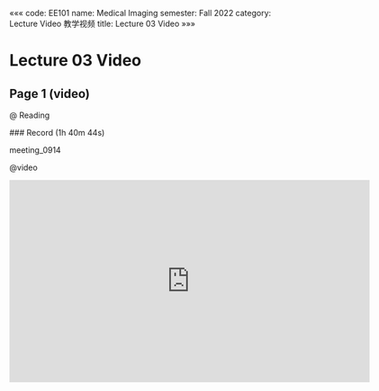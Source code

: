 «««
code: EE101
name: Medical Imaging
semester: Fall 2022
category: Lecture Video 教学视频
title: Lecture 03 Video
»»»

# Lecture 03 Video

## Page 1 (video)

@ Reading

<div class="markdown-body">
### Record (1h 40m 44s)

meeting_0914
</div>

@video

<iframe src="https://sbbrisk.com/e/qe59cgtujonb.html" frameborder=0 marginwidth=0 marginheight=0 scrolling=no width=640 height=360 allowfullscreen></iframe>
